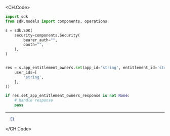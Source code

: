 
<CH.Code>
```python Set.py
import sdk
from sdk.models import components, operations

s = sdk.SDK(
    security=components.Security(
        bearer_auth="",
        oauth="",
    ),
)


res = s.app_entitlement_owners.set(app_id='string', entitlement_id='string', set_app_entitlement_owners_request=components.SetAppEntitlementOwnersRequest(
    user_ids=[
        'string',
    ],
))

if res.set_app_entitlement_owners_response is not None:
    # handle response
    pass
```
---

```json Example Response
  {}
```
</CH.Code>
